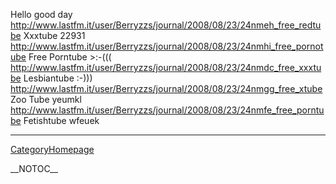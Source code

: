 Hello good day http://www.lastfm.it/user/Berryzzs/journal/2008/08/23/24nmeh_free_redtube Xxxtube  22931 http://www.lastfm.it/user/Berryzzs/journal/2008/08/23/24nmhi_free_pornotube Free Porntube  >:-((( http://www.lastfm.it/user/Berryzzs/journal/2008/08/23/24nmdc_free_xxxtube Lesbiantube  :-))) http://www.lastfm.it/user/Berryzzs/journal/2008/08/23/24nmgg_free_xtube Zoo Tube  yeumkl http://www.lastfm.it/user/Berryzzs/journal/2008/08/23/24nmfe_free_porntube Fetishtube  wfeuek
----
[[CategoryHomepage]]

__NOTOC__